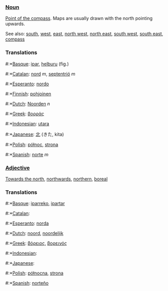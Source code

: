 ===[[Noun]]===

[[Point of the compass]]. Maps are usually drawn with the north pointing upwards.

See also: [[south]], [[west]], [[east]], [[north west]], [[north east]], [[south west]], [[south east]], [[compass]]

===Translations===
#:*[[Basque]]: [[ipar]], [[helburu]] (fig.)
#:*[[Catalan]]: [[nord]] ''m'', [[septentrió]] ''m''
#:*[[Esperanto]]: [[nordo]]
#:*[[Finnish]]: [[pohjoinen]]
#:*[[Dutch]]: [[Noorden]] ''n''
#:*[[Greek]]: [[βορράς]]
#:*[[Indonesian]]: [[utara]]
#:*[[Japanese]]: [[北]] (きた, kita)
#:*[[Polish]]: [[północ]], [[strona]]
#:*[[Spanish]]: [[norte]] ''m''

===[[Adjective]]===

[[Towards the north]], [[northwards]], [[northern]], [[boreal]]

===Translations===
#:*[[Basque]]: [[iparreko]], [[ipartar]]
#:*[[Catalan]]: [[]]
#:*[[Esperanto]]: [[norda]]
#:*[[Dutch]]: [[noord]], [[noordelijk]]
#:*[[Greek]]: [[βόρειος]], [[βορεινός]]
#:*[[Indonesian]]: [[]]
#:*[[Japanese]]: [[]]
#:*[[Polish]]: [[północna]], [[strona]]
#:*[[Spanish]]: [[norteño]]